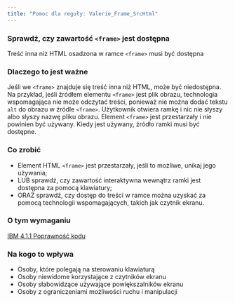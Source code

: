 ```yaml
---
title: "Pomoc dla reguły: Valerie_Frame_SrcHtml"
---
```


<div className="toolHelp">
<Row>
<Column colLg={16} colMd={8} colSm={4} className="toolHead">

### Sprawdź, czy zawartość `<frame>` jest dostępna

<div id="locLevel"></div>

Treść inna niż HTML osadzona w ramce `<frame>` musi być dostępna

</Column>
</Row>
<Row>
<Column colLg={11} colMd={5} colSm={4} className="toolMain">

### Dlaczego to jest ważne

Jeśli we `<frame>` znajduje się treść inna niż HTML, może być niedostępna. Na przykład, jeśli źródłem elementu `<frame>` jest plik obrazu, technologia wspomagająca nie może odczytać treści, ponieważ nie można dodać tekstu `alt` do obrazu w źródle `<frame>`. Użytkownik otwiera ramkę i nic nie słyszy albo słyszy nazwę pliku obrazu. Element `<frame>` jest przestarzały i nie powinien być używany. Kiedy jest używany, źródło ramki musi być dostępne.


<div id="locSnippet"></div>

### Co zrobić

 * Element HTML `<frame>` jest przestarzały, jeśli to możliwe, unikaj jego używania;
 * LUB  sprawdź, czy zawartość interaktywna wewnątrz ramki jest dostępna za pomocą klawiatury;
 * ORAZ sprawdź, czy dostęp do treści w ramce można uzyskać za pomocą technologii wspomagających, takich jak czytnik ekranu. 

</Column>
<Column colLg={5} colMd={3} colSm={4} className="toolLeft">

### O tym wymaganiu

[IBM 4.1.1 Poprawność kodu](http://www.ibm.com/able/guidelines/ci162/bypass_blocks.html)

### Na kogo to wpływa

 * Osoby, które polegają na sterowaniu klawiaturą
 * Osoby niewidome korzystające z czytników ekranu
 * Osoby słabowidzące używające powiększalników ekranu
 * Osoby z ograniczeniami możliwości ruchu i manipulacji

</Column>
</Row>
</div>

